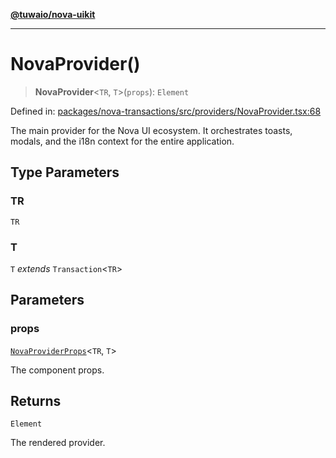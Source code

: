 [**@tuwaio/nova-uikit**](../../../../README.md)

***

# NovaProvider()

> **NovaProvider**\<`TR`, `T`\>(`props`): `Element`

Defined in: [packages/nova-transactions/src/providers/NovaProvider.tsx:68](https://github.com/TuwaIO/nova-uikit/blob/dedb6275cfa76e55837201d18b3160c7a32b8a7e/packages/nova-transactions/src/providers/NovaProvider.tsx#L68)

The main provider for the Nova UI ecosystem.
It orchestrates toasts, modals, and the i18n context for the entire application.

## Type Parameters

### TR

`TR`

### T

`T` *extends* `Transaction`\<`TR`\>

## Parameters

### props

[`NovaProviderProps`](../type-aliases/NovaProviderProps.md)\<`TR`, `T`\>

The component props.

## Returns

`Element`

The rendered provider.
